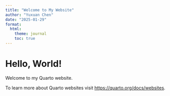 ```yaml
---
title: "Welcome to My Website"
author: "Yuxuan Chen"
date: "2025-01-29"
format:
  html:
    theme: journal
    toc: true
---
```

# Hello, World!  
Welcome to my Quarto website.  


To learn more about Quarto websites visit <https://quarto.org/docs/websites>.
